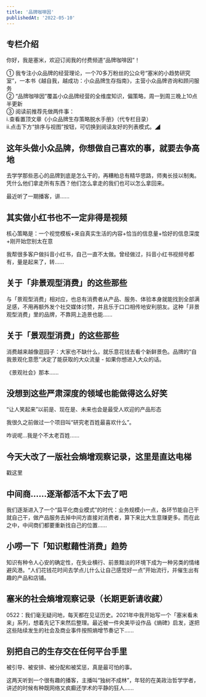 ```yaml
---
title: '品牌咖啡因'
publishedAt: '2022-05-10'
---
```


## 专栏介绍

你好，我是塞米，欢迎订阅我的付费频道“品牌咖啡因”！  
  
① 我专注小众品牌的经营理论，一个70多万粉丝的公众号“塞米的小趋势研究室”，一本书《越自我，越成功：小众品牌生存指南》，主营小众品牌咨询和顾问服务  
② “品牌咖啡因”覆盖小众品牌经营的全维度知识，偏策略，周一到周三晚上10点半更新  
③ 阅读前推荐先做两件事：  
ⅰ.查看置顶文章《小众品牌生存策略脱水手册》（代专栏目录）  
ⅱ.点击下方“排序与视图”按钮，可切换到阅读友好的列表模式。◢

## 这年头做小众品牌，你想做自己喜欢的事，就要去争高地
去学学那些恶心的品牌到底是怎么干的，再糟粕总有精华思路，师夷长技以制夷。凭什么他们拿走所有东西？他们怎么拿走的我们也可以怎么拿回来。

最近听了一期播客，讲......

## 其实做小红书也不一定非得是视频
核心策略是：一个视觉模板+来自真实生活的内容+恰当的信息量+恰好的信息深度+刚开始您别太在意

我帮很多客户做抖音小红书，自己一直不太做。曾经做过，抖音小红书视频号都有，量是起来了，转......

## 关于「非景观型消费」的这些那些
与「景观型消费」相对应，也总有消费者从产品、服务、体验本身就能找到全部满足感，不用再额外发个社交媒体讨赞，并且乐于口口相传地安利朋友。这种「非景观型消费」里的品牌，不靠网上造景也能......

## 关于「景观型消费」的这些那些
消费越来越像逛园子：大家也不缺什么，就乐意花钱去看个新鲜景色。品牌的“自我景观化意愿”决定了能获取的大众流量 - 如果你想进入大众的话。

《景观社会》那本......

## 没想到这些严肃深度的领域也能做得这么好笑
“让人笑起来”以前是、现在是、未来也会是最受人欢迎的产品形态

我很久之前做过一个项目叫“研究老百姓最喜欢什么”。

咋说呢...我是个不太老百姓......

## 今天大改了一版社会熵增观察记录，这里是直达电梯
戳这里

## 中间商......逐渐都活不太下去了吧
我们逐渐进入了一个“扁平化商业模式”的时代：业务规模小一点，各环节能自己干就自己干，做产品服务去掉中间方直接对消费者，算下来比大生意赚更多。而在此之中，中间商们都要重新找自己的位置......

## 小唠一下「知识慰藉性消费」趋势
知识有种令人心安的确定性，在失业横行、前景黯淡的环境下成为一种另类的情绪避风港。“人们花钱花时间去学点儿什么让自己感觉好一点”开始流行，并催生出有趣的产品和店铺。


## 塞米的社会熵增观察记录（长期更新请收藏）
0522：我们毫无疑问地，每天都在见证历史。2021年中我开始写一个「塞米看未来」系列，想着先记下来然后整理。最近被一件央美毕设作品《熵碑》启发，遂把这些陆续发生的社会及商业事件按照熵增节奏记下......

## 别把自己的生存交在任何平台手里
被引导、被安排、被分配和被奖惩，真是最可怕的事。

这两天听到一个很有趣的播客，主播叫“独树不成林”，年轻的在美政治哲学学者，讲述的时候有种既网络又疯癫还学术的平静的狂人......

